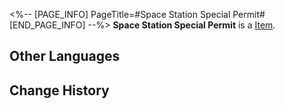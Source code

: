 <%-- [PAGE_INFO]
PageTitle=#Space Station Special Permit#
[END_PAGE_INFO] --%>
{{Item Infobox
|title       = Space Station Special Permit
|id          = 140037
|image       = Item Space Station Special Permit.png
|type        = 
|invCategory = Missions
|rarity      = 3
|effect      = 
|description = A Space Station Special Permit issued by Asta and Arlan. Allows you to freely enter and exit most cabins of the space station.
}}
{{Description|1=''"Why not all cabins you ask? Let's just say, researchers of Herta Space Station are all crouching tigers, I don't want to limit their imaginations when it comes to unlocking things."''}}
'''Space Station Special Permit''' is a [[Item]].

==Other Languages==
{{Other Languages
|en   = Space Station Special Permit
|zhs  = 「黑塔」特许通行认证
|zht  = 「黑塔」特許通行證
|ja   = 「ヘルタ」特許通行証
|ko   = 「헤르타」 특별 통행증
|es   = Permiso de acceso a la Estación Espacial Herta
|fr   = Permis spécial de la station spatiale
|ru   = Особый пропуск «Герты»
|th   = บัตรผ่านพิเศษ "Herta"
|vi   = Giấy Phép Đặc Biệt Herta
|de   = Sondererlaubnis der Raumstation
|id   = Izin Akses Khusus Stasiun Luar Angkasa
|pt   = Permissão Especial de Estação Espacial
}}

==Change History==
{{Change History|2.0}}